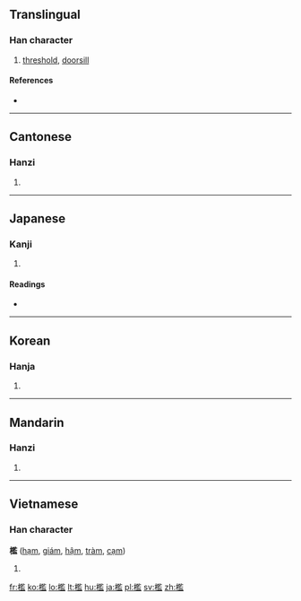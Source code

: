 {{also|槛}}
==Translingual==

===Han character===
{{Han char|rn=75|rad=木|as=14|sn=18|four=4891<sub>7</sub>|canj=木尸戈廿 (DSIT), 木尸一廿 (DSMT)}}

# [[threshold]], [[doorsill]]

====References====
* {{Han ref|kx=0558.470|dkj=15745|dj=0948.160|hdz=21307.140|uh=6ABB|ud=27323|bh=C265|bd=49765}}

----

==Cantonese==

===Hanzi===
{{yue-hanzi|jyut=|y=haam5, laam6|sim=槛}}

# {{defn|lang=yue|sort=木14}}

----

==Japanese==

===Kanji===
{{ja-kanji|grade=|rs=木14}}

# {{defn|lang=ja|sort=木14}}

====Readings====
* {{ja-readings|on=[[かん]] (kan)|kun=[[おり]] (ori), [[てすり]] (tesuri), [[いたがこい]] (ita-gakoi), [[おばしま]] (obashima)}}

----

==Korean==

===Hanja===
{{ko-hanja|hangeul=함|eumhun=|rv=ham|mr=ham|y=ham}}

# {{defn|lang=ko|sort=木14}}

----

==Mandarin==

===Hanzi===
{{cmn-hanzi|sim=槛|pin=[[jiàn]] ([[jian4]])|wg=chien<sup>4</sup>}}

# {{defn|lang=cmn|sort=木14}}

----

==Vietnamese==

===Han character===
'''檻''' ([[hạm]], [[giám]], [[hậm]], [[tràm]], [[cạm]])

# {{defn|lang=vi}}

[[fr:檻]]
[[ko:檻]]
[[lo:檻]]
[[lt:檻]]
[[hu:檻]]
[[ja:檻]]
[[pl:檻]]
[[sv:檻]]
[[zh:檻]]